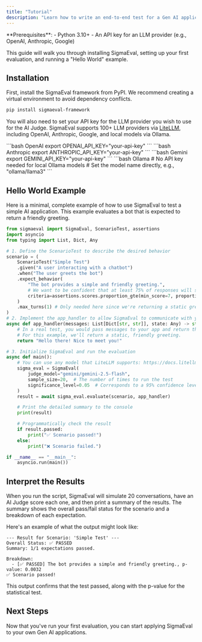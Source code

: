 ```yaml
---
title: "Tutorial"
description: "Learn how to write an end-to-end test for a Gen AI application using pytest"
---
```


<Info>
  **Prerequisites**:
  - Python 3.10+
  - An API key for an LLM provider (e.g., OpenAI, Anthropic, Google)
</Info>

This guide will walk you through installing SigmaEval, setting up your first evaluation, and running a "Hello World" example.

## Installation

First, install the SigmaEval framework from PyPI. We recommend creating a virtual environment to avoid dependency conflicts.

```bash
pip install sigmaeval-framework
```

You will also need to set your API key for the LLM provider you wish to use for the AI Judge. SigmaEval supports 100+ LLM providers via [LiteLLM](https://litellm.ai/), including OpenAI, Anthropic, Google, and local models via Ollama.

<CodeGroup>
```bash OpenAI
export OPENAI_API_KEY="your-api-key"
```
```bash Anthropic
export ANTHROPIC_API_KEY="your-api-key"
```
```bash Gemini
export GEMINI_API_KEY="your-api-key"
```
```bash Ollama
# No API key needed for local Ollama models
# Set the model name directly, e.g., "ollama/llama3"
```
</CodeGroup>

## Hello World Example

Here is a minimal, complete example of how to use SigmaEval to test a simple AI application. This example evaluates a bot that is expected to return a friendly greeting.

```python test_app.py
from sigmaeval import SigmaEval, ScenarioTest, assertions
import asyncio
from typing import List, Dict, Any

# 1. Define the ScenarioTest to describe the desired behavior
scenario = (
    ScenarioTest("Simple Test")
    .given("A user interacting with a chatbot")
    .when("The user greets the bot")
    .expect_behavior(
        "The bot provides a simple and friendly greeting.",
        # We want to be confident that at least 75% of responses will score a 7/10 or higher.
        criteria=assertions.scores.proportion_gte(min_score=7, proportion=0.75)
    )
    .max_turns(1) # Only needed here since we're returning a static greeting
)
# 2. Implement the app_handler to allow SigmaEval to communicate with your app
async def app_handler(messages: List[Dict[str, str]], state: Any) -> str:
    # In a real test, you would pass messages to your app and return the response.
    # For this example, we'll return a static, friendly greeting.
    return "Hello there! Nice to meet you!"

# 3. Initialize SigmaEval and run the evaluation
async def main():
    # You can use any model that LiteLLM supports: https://docs.litellm.ai/docs/providers
    sigma_eval = SigmaEval(
        judge_model="gemini/gemini-2.5-flash",
        sample_size=20,  # The number of times to run the test
        significance_level=0.05  # Corresponds to a 95% confidence level
    )
    result = await sigma_eval.evaluate(scenario, app_handler)

    # Print the detailed summary to the console
    print(result)

    # Programmatically check the result
    if result.passed:
        print("✅ Scenario passed!")
    else:
        print("❌ Scenario failed.")

if __name__ == "__main__":
    asyncio.run(main())
```

## Interpret the Results

When you run the script, SigmaEval will simulate 20 conversations, have an AI Judge score each one, and then print a summary of the results. The summary shows the overall pass/fail status for the scenario and a breakdown of each expectation.

Here's an example of what the output might look like:

```text
--- Result for Scenario: 'Simple Test' ---
Overall Status: ✅ PASSED
Summary: 1/1 expectations passed.

Breakdown:
  - [✅ PASSED] The bot provides a simple and friendly greeting., p-value: 0.0032
✅ Scenario passed!
```

This output confirms that the test passed, along with the p-value for the statistical test.

## Next Steps

Now that you've run your first evaluation, you can start applying SigmaEval to your own Gen AI applications.
